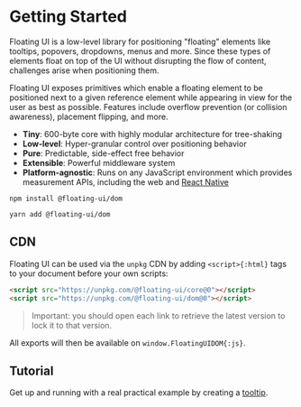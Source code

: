 
# Getting Started

Floating UI is a low-level library for positioning "floating"
elements like tooltips, popovers, dropdowns, menus and more.
Since these types of elements float on top of the UI without
disrupting the flow of content, challenges arise when positioning
them.

Floating UI exposes primitives which enable a floating element to
be positioned next to a given reference element while appearing
in view for the user as best as possible. Features include
overflow prevention (or collision awareness), placement flipping,
and more.

- **Tiny**: 600-byte core with highly modular architecture for
  tree-shaking
- **Low-level**: Hyper-granular control over positioning behavior
- **Pure**: Predictable, side-effect free behavior
- **Extensible**: Powerful middleware system
- **Platform-agnostic**: Runs on any JavaScript environment which
  provides measurement APIs, including the web and
  [React Native](/docs/react-native)

```shell
npm install @floating-ui/dom
```

```shell
yarn add @floating-ui/dom
```

## CDN

Floating UI can be used via the `unpkg` CDN by adding
`<script>{:html}` tags to your document before your own scripts:

```html
<script src="https://unpkg.com/@floating-ui/core@0"></script>
<script src="https://unpkg.com/@floating-ui/dom@0"></script>
```

> Important: you should open each link to retrieve the latest
> version to lock it to that version.

All exports will then be available on
`window.FloatingUIDOM{:js}`.

## Tutorial

Get up and running with a real practical example by creating a
[tooltip](/docs/tutorial).
